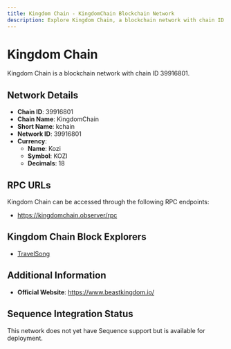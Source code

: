 ```yaml
--- 
title: Kingdom Chain - KingdomChain Blockchain Network
description: Explore Kingdom Chain, a blockchain network with chain ID 39916801. Learn about its native currency, Kozi, and how to interact with the network.
---
```


# Kingdom Chain

Kingdom Chain is a blockchain network with chain ID 39916801.

## Network Details

- **Chain ID**: 39916801
- **Chain Name**: KingdomChain
- **Short Name**: kchain
- **Network ID**: 39916801
- **Currency**: 
  - **Name**: Kozi
  - **Symbol**: KOZI
  - **Decimals**: 18

## RPC URLs

Kingdom Chain can be accessed through the following RPC endpoints:

- https://kingdomchain.observer/rpc

## Kingdom Chain Block Explorers

- [TravelSong](https://www.beastkingdom.io/travelsong)

## Additional Information

- **Official Website**: https://www.beastkingdom.io/

## Sequence Integration Status

This network does not yet have Sequence support but is available for deployment.
